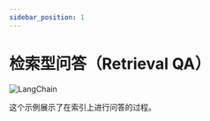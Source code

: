 ```yaml
---
sidebar_position: 1
---
```

# 检索型问答（Retrieval QA）

![LangChain](https://pica.zhimg.com/50/v2-56e8bbb52aa271012541c1fe1ceb11a2_r.gif 'LangChain中文网')


这个示例展示了在索引上进行问答的过程。


<Example/>


<ExampleWithSources/>
